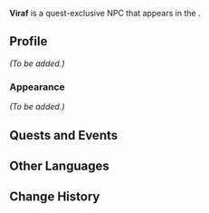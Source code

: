 {{Meta
|missing_NPC_profile  = yes
}}
{{Character Infobox
|type             = Quest NPC
|image            = NPC Viraf.png
|region           = Sumeru
|location         = Sumeru
|affiliation      = Haravatat
|title            = 

|ancestry         = <!-- Clan/family -->
|father           = 
|mother           = 
|spouse           = 
|sibling          = 
|child            = 
|relative         = 

|voiceEN          = 
|voiceCN          = 
|voiceJP          = 
|dialoguereward   = 
}}
'''Viraf''' is a quest-exclusive NPC that appears in the {{Quest|Jnagarbha Day|showPart = 1}}.
<!--
==Location==
{{subst:#tag:gallery|
NPC Location {{subst:PAGENAME}}.png{{subst:!}}{{subst:PAGENAME}}'s location
NPC Location {{subst:PAGENAME}} Context.png{{subst:!}}Additional context
|captionalign=center
}}
-->
==Profile==
<!--Detailed story/lore information goes here.-->
''(To be added.)''

===Appearance===
<!--Keep appearance section short and concise. Limit to 2 paragraphs with 3-4 sentences each.-->
''(To be added.)''

==Quests and Events==
{{Quests and Events}}
<!--
==Idle Quotes==
{{Dialogue Start}}
: {{DIcon|Idle}} {{Tx}}
:: {{A|VO {{subst:PAGENAME}} 01.ogg}} "{{Tx}}"
{{Dialogue End}}

==Dialogue==
{{Dialogue Start}}
:'''{{subst:PAGENAME}}:'''
:{{DIcon}}
{{Dialogue End}}
<!--
==Event Dialogue==
===Event Name===
{{Dialogue Start}}
:'''{{subst:PAGENAME}}:'''
{{Dialogue End}}

==Trivia==
* 
-->
==Other Languages==
{{Other Languages
|default_hidden = 1
|en      = Viraf
|zhs     = 维拉夫
|zhs_rm  = Wéilāfū
|zht     = 維拉夫
|zht_rm  = Wéilāfū
|ja      = ヴィラフ
|ja_rm   = Virafu
|ko      = 비라프
|es      = Viraf
|fr      = Viraf
|ru      = Вираф
|th      = Viraf
|vi      = Viraf
|de      = Viraf
|id      = Viraf
|pt      = Viraf
|tr      = Viraf
|it      = Viraf
}}

==Change History==
{{Change History|3.2}}
<!--
==References==
{{Reflist}}
-->